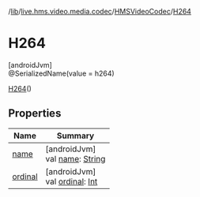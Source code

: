 /[lib](/api-reference/android/v2/home/content)/[live.hms.video.media.codec](../../index)/[HMSVideoCodec](../index)/[H264](index)

# H264

[androidJvm]\
@SerializedName(value = h264)

[H264](index)()

## Properties

| Name               | Summary                                                                                                              |
| ------------------ | -------------------------------------------------------------------------------------------------------------------- |
| [name](name)       | [androidJvm]<br />val [name](name): [String](https://kotlinlang.org/api/latest/jvm/stdlib/kotlin/-string/index.html) |
| [ordinal](ordinal) | [androidJvm]<br />val [ordinal](ordinal): [Int](https://kotlinlang.org/api/latest/jvm/stdlib/kotlin/-int/index.html) |
